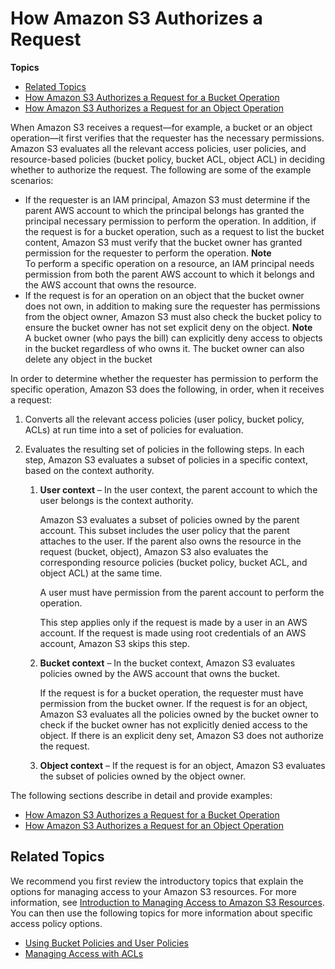 # How Amazon S3 Authorizes a Request<a name="how-s3-evaluates-access-control"></a>

**Topics**
+ [Related Topics](#access-control-how-s3-evaluates-related-topics)
+ [How Amazon S3 Authorizes a Request for a Bucket Operation](access-control-auth-workflow-bucket-operation.mdx)
+ [How Amazon S3 Authorizes a Request for an Object Operation](access-control-auth-workflow-object-operation.mdx)

When Amazon S3 receives a request—for example, a bucket or an object operation—it first verifies that the requester has the necessary permissions\. Amazon S3 evaluates all the relevant access policies, user policies, and resource\-based policies \(bucket policy, bucket ACL, object ACL\) in deciding whether to authorize the request\. The following are some of the example scenarios: 
+  If the requester is an IAM principal, Amazon S3 must determine if the parent AWS account to which the principal belongs has granted the principal necessary permission to perform the operation\. In addition, if the request is for a bucket operation, such as a request to list the bucket content, Amazon S3 must verify that the bucket owner has granted permission for the requester to perform the operation\. 
**Note**  
To perform a specific operation on a resource, an IAM principal needs permission from both the parent AWS account to which it belongs and the AWS account that owns the resource\.
+ If the request is for an operation on an object that the bucket owner does not own, in addition to making sure the requester has permissions from the object owner, Amazon S3 must also check the bucket policy to ensure the bucket owner has not set explicit deny on the object\. 
**Note**  
 A bucket owner \(who pays the bill\) can explicitly deny access to objects in the bucket regardless of who owns it\. The bucket owner can also delete any object in the bucket

In order to determine whether the requester has permission to perform the specific operation, Amazon S3 does the following, in order, when it receives a request:

1. Converts all the relevant access policies \(user policy, bucket policy, ACLs\) at run time into a set of policies for evaluation\.

1. Evaluates the resulting set of policies in the following steps\. In each step, Amazon S3 evaluates a subset of policies in a specific context, based on the context authority\. 

   1. **User context** – In the user context, the parent account to which the user belongs is the context authority\.

      Amazon S3 evaluates a subset of policies owned by the parent account\. This subset includes the user policy that the parent attaches to the user\. If the parent also owns the resource in the request \(bucket, object\), Amazon S3 also evaluates the corresponding resource policies \(bucket policy, bucket ACL, and object ACL\) at the same time\. 

      A user must have permission from the parent account to perform the operation\.

      This step applies only if the request is made by a user in an AWS account\. If the request is made using root credentials of an AWS account, Amazon S3 skips this step\.

   1. **Bucket context** – In the bucket context, Amazon S3 evaluates policies owned by the AWS account that owns the bucket\. 

      If the request is for a bucket operation, the requester must have permission from the bucket owner\. If the request is for an object, Amazon S3 evaluates all the policies owned by the bucket owner to check if the bucket owner has not explicitly denied access to the object\. If there is an explicit deny set, Amazon S3 does not authorize the request\. 

   1. **Object context** – If the request is for an object, Amazon S3 evaluates the subset of policies owned by the object owner\. 

 The following sections describe in detail and provide examples:
+ [How Amazon S3 Authorizes a Request for a Bucket Operation ](access-control-auth-workflow-bucket-operation.mdx)
+ [How Amazon S3 Authorizes a Request for an Object Operation ](access-control-auth-workflow-object-operation.mdx)

## Related Topics<a name="access-control-how-s3-evaluates-related-topics"></a>

We recommend you first review the introductory topics that explain the options for managing access to your Amazon S3 resources\. For more information, see [Introduction to Managing Access to Amazon S3 Resources](s3-access-control.mdx#intro-managing-access-s3-resources)\. You can then use the following topics for more information about specific access policy options\. 
+  [Using Bucket Policies and User Policies](using-iam-policies.mdx) 
+  [Managing Access with ACLs](S3_ACLs_UsingACLs.mdx) 